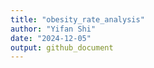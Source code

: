 ```yaml
---
title: "obesity_rate_analysis"
author: "Yifan Shi"
date: "2024-12-05"
output: github_document
---
```

